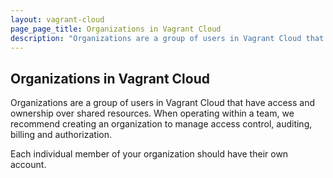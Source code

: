 ```yaml
---
layout: vagrant-cloud
page_page_title: Organizations in Vagrant Cloud
description: "Organizations are a group of users in Vagrant Cloud that have access and ownership over shared resources."
---
```


## Organizations in Vagrant Cloud

Organizations are a group of users in Vagrant Cloud that have access and
ownership over shared resources. When operating within a team, we recommend
creating an organization to manage access control, auditing, billing and
authorization.

Each individual member of your organization should have their own account.
